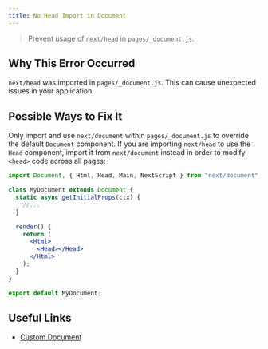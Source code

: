 ```yaml
---
title: No Head Import in Document
---
```


> Prevent usage of `next/head` in `pages/_document.js`.

## Why This Error Occurred

`next/head` was imported in `pages/_document.js`. This can cause unexpected issues in your application.

## Possible Ways to Fix It

Only import and use `next/document` within `pages/_document.js` to override the default `Document` component. If you are importing `next/head` to use the `Head` component, import it from `next/document` instead in order to modify `<head>` code across all pages:

```jsx filename="pages/_document.js"
import Document, { Html, Head, Main, NextScript } from "next/document";

class MyDocument extends Document {
  static async getInitialProps(ctx) {
    //...
  }

  render() {
    return (
      <Html>
        <Head></Head>
      </Html>
    );
  }
}

export default MyDocument;
```

## Useful Links

- [Custom Document](/docs/pages/building-your-application/routing/custom-document)
